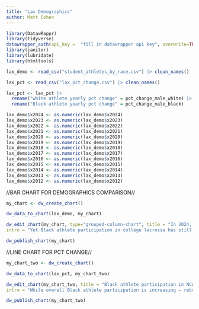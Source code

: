 ```yaml
---
title: "Lax Demographics"
author: Matt Cohen
---
```


```r
library(DatawRappr)
library(tidyverse)
datawrapper_auth(api_key =  "fill in datawrapper api key", overwrite=TRUE)
library(janitor)
library(lubridate)
library(htmltools)
```

```r
lax_demo <- read_csv("student_athletes_by_race.csv") |> clean_names()

lax_pct <- read_csv("lax_pct_change.csv") |> clean_names()
```

```r
lax_pct <- lax_pct |>
  rename("white athlete yearly pct change" = pct_change_male_white) |>
  rename("Black athlete yearly pct change" = pct_change_male_black)
```

```r
lax_demo$x2024 <- as.numeric(lax_demo$x2024)
lax_demo$x2023 <- as.numeric(lax_demo$x2023)
lax_demo$x2022 <- as.numeric(lax_demo$x2022)
lax_demo$x2021 <- as.numeric(lax_demo$x2021)
lax_demo$x2020 <- as.numeric(lax_demo$x2020)
lax_demo$x2019 <- as.numeric(lax_demo$x2019)
lax_demo$x2018 <- as.numeric(lax_demo$x2018)
lax_demo$x2017 <- as.numeric(lax_demo$x2017)
lax_demo$x2016 <- as.numeric(lax_demo$x2016)
lax_demo$x2015 <- as.numeric(lax_demo$x2015)
lax_demo$x2014 <- as.numeric(lax_demo$x2014)
lax_demo$x2013 <- as.numeric(lax_demo$x2013)
lax_demo$x2012 <- as.numeric(lax_demo$x2012)
```
//BAR CHART FOR DEMOGRAPHICS COMPARISON//

```r
my_chart <- dw_create_chart()
```

```r
dw_data_to_chart(lax_demo, my_chart)
```

```r
dw_edit_chart(my_chart, type="grouped-column-chart", title = "In 2024, white NCAA lacrosse athletes outnumbered Black athletes by more than 13,000", 
intro = "Yet Black athlete participation in college lacrosse has still increased 120% since 2012.", source_name = "NCAA", byline="Matt Cohen/The Washington Post")
```

```r
dw_publish_chart(my_chart)
```
//LINE CHART FOR PCT CHANGE//
```r
my_chart_two <- dw_create_chart()
```

```r
dw_data_to_chart(lax_pct, my_chart_two)
```

```r
dw_edit_chart(my_chart_two, title = "Black athlete participation in NCAA lacrosse hasn't been consistent", 
intro = "While overall Black athlete participation is increasing — rebounding after the Covid-19 pandemic — the yearly increase of Black athletes in lacrosse has greatly fluctuated", source_name = "NCAA", byline="Matt Cohen/The Washington Post")
```

```r
dw_publish_chart(my_chart_two)
```

